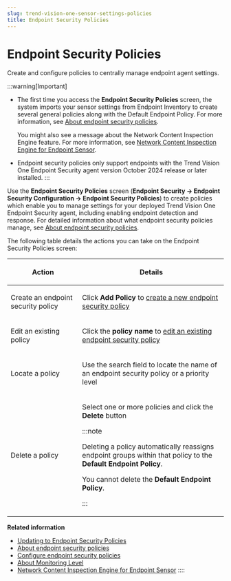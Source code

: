 ```yaml
---
slug: trend-vision-one-sensor-settings-policies
title: Endpoint Security Policies
---
```

# Endpoint Security Policies

Create and configure policies to centrally manage endpoint agent settings.

:::warning[Important]

- The first time you access the **Endpoint Security Policies** screen, the system imports your sensor settings from Endpoint Inventory to create several general policies along with the Default Endpoint Policy. For more information, see [About endpoint security policies](about-endpoint-security-policies.mdx).

  You might also see a message about the Network Content Inspection Engine feature. For more information, see [Network Content Inspection Engine for Endpoint Sensor](network-content-inspection-engine.mdx).

- Endpoint security policies only support endpoints with the Trend Vision One Endpoint Security agent version October 2024 release or later installed.
:::

Use the **Endpoint Security Policies** screen (**Endpoint Security → Endpoint Security Configuration → Endpoint Security Policies**) to create policies which enable you to manage settings for your deployed Trend Vision One Endpoint Security agent, including enabling endpoint detection and response. For detailed information about what endpoint security policies manage, see [About endpoint security policies](about-endpoint-security-policies.mdx).

The following table details the actions you can take on the Endpoint Security Policies screen:

<table>
<colgroup>
<col style="width: 33%" />
<col style="width: 67%" />
</colgroup>
<thead>
<tr>
<th><p>Action</p></th>
<th><p>Details</p></th>
</tr>
</thead>
<tbody>
<tr>
<td><p>Create an endpoint security policy</p></td>
<td><p>Click <strong>Add Policy</strong> to <a href="trend-vision-one-configuring-endpoint-policies">create a new endpoint security policy</a></p></td>
</tr>
<tr>
<td><p>Edit an existing policy</p></td>
<td><p>Click the <strong>policy name</strong> to <a href="trend-vision-one-configuring-endpoint-policies">edit an existing endpoint security policy</a></p></td>
</tr>
<tr>
<td><p>Locate a policy</p></td>
<td><p>Use the search field to locate the name of an endpoint security policy or a priority level</p></td>
</tr>
<tr>
<td><p>Delete a policy</p></td>
<td><p>Select one or more policies and click the <strong>Delete</strong> button</p>


:::note

<p>Deleting a policy automatically reassigns endpoint groups within that policy to the <strong>Default Endpoint Policy</strong>.</p>
<p>You cannot delete the <strong>Default Endpoint Policy</strong>.</p>


:::

</td>
</tr>
</tbody>
</table>

**Related information**

- [Updating to Endpoint Security Policies](migrate-endpoint-security-policies.md "Review what happens and what you should do when starting to use Endpoint Security Policies as an existing Trend Vision One customer.")
- [About endpoint security policies](about-endpoint-security-policies.md "Centralize management of Trend Vision One Endpoint Security agent settings with endpoint security policies.")
- [Configure endpoint security policies](configuring-endpoint-policies.md "Create or edit endpoint security policies to manage agent and sensor settings.")
- [About Monitoring Level](sensor-monitoring-level.md "Adjust the strictness and sensitivity of enabled endpoint sensors on your Trend Vision One Endpoint Security agent.")
- [Network Content Inspection Engine for Endpoint Sensor](network-content-inspection-engine.md "Enhance endpoint sensor detections by enabling deep analysis and inspection of network traffic with the Network Content Inspection Engine.")
::::
